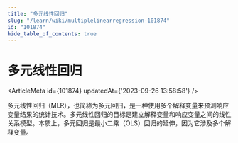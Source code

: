 ```yaml
---
title: "多元线性回归"
slug: "/learn/wiki/multiplelinearregression-101874"
id: "101874"
hide_table_of_contents: true
---
```



# 多元线性回归

<ArticleMeta id={101874} updatedAt={'2023-09-26 13:58:58'} />
<div className='border-solid border-b border-t-0 my-4 border-[var(--ifm-color-gray-300)]' />

多元线性回归（MLR），也简称为多元回归，是一种使用多个解释变量来预测响应变量结果的统计技术。多元线性回归的目标是建立解释变量和响应变量之间的线性关系模型。本质上，多元回归是最小二乘（OLS）回归的延伸，因为它涉及多个解释变量。
